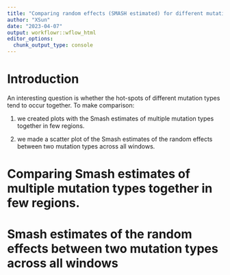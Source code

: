 ```yaml
---
title: "Comparing random effects (SMASH estimated) for different mutation types"
author: "XSun"
date: "2023-04-07"
output: workflowr::wflow_html
editor_options:
  chunk_output_type: console
---
```


# Introduction

An interesting question is whether the hot-spots of different mutation types tend to occur together. To make comparison: 

1. we created plots with the Smash estimates of multiple mutation types together in few regions. 

2. we made a scatter plot of the Smash estimates of the random effects between two mutation types across all windows. 

# Comparing Smash estimates of multiple mutation types together in few regions.




# Smash estimates of the random effects between two mutation types across all windows




